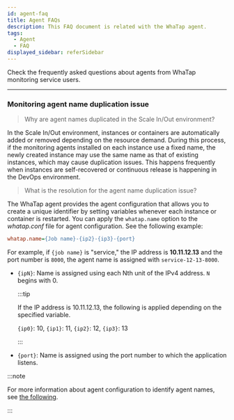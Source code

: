 ```yaml
---
id: agent-faq
title: Agent FAQs
description: This FAQ document is related with the WhaTap agent.
tags:
  - Agent
  - FAQ
displayed_sidebar: referSidebar
---
```


Check the frequently asked questions about agents from WhaTap monitoring service users.

---

<div className='faqs'>

### Monitoring agent name duplication issue

> Why are agent names duplicated in the Scale In/Out environment?

In the Scale In/Out environment, instances or containers are automatically added or removed depending on the resource demand. During this process, if the monitoring agents installed on each instance use a fixed name, the newly created instance may use the same name as that of existing instances, which may cause duplication issues. This happens frequently when instances are self-recovered or continuous release is happening in the DevOps environment.

> What is the resolution for the agent name duplication issue?

The WhaTap agent provides the agent configuration that allows you to create a unique identifier by setting variables whenever each instance or container is restarted. You can apply the `whatap.name` option to the _whatap.conf_ file for agent configuration. See the following example:

```ini title="whatap.conf"
whatap.name={Job name}-{ip2}-{ip3}-{port}
```

For example, if `{job name}` is "service," the IP address is **10.11.12.13** and the port number is `8000`, the agent name is assigned with `service-12-13-8000`.

- `{ipN}`: Name is assigned using each Nth unit of the IPv4 address. `N` begins with 0. 

  :::tip

  If the IP address is 10.11.12.13, the following is applied depending on the specified variable.

  `{ip0}`: 10, `{ip1}`: 11, `{ip2}`: 12, `{ip3}`: 13

  :::

- `{port}`: Name is assigned using the port number to which the application listens.

:::note

For more information about agent configuration to identify agent names, see [the following](../java/agent-name).

:::

</div>
